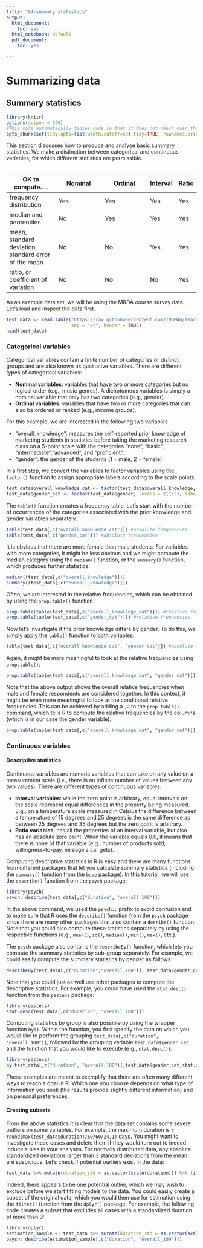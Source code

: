 ```yaml
---
title: "04-summary statistics"
output:
  html_document:
    toc: yes
  html_notebook: default
  pdf_document:
    toc: yes

---
```

# Summarizing data

## Summary statistics

```r
library(knitr)
options(scipen = 999)
#This code automatically tidies code so that it does not reach over the page
opts_chunk$set(tidy.opts=list(width.cutoff=50),tidy=TRUE, rownames.print = FALSE, rows.print = 10)
```

This section discusses how to produce and analyse basic summary statistics. We make a distinction between categorical and continuous variables, for which different statistics are permissible.
<br>
<br>

OK to compute....	 | Nominal	 | Ordinal	 | Interval	 | Ratio
------------- | ------------- | ------------- | --- | ---
frequency distribution  | Yes  | Yes  | Yes  | Yes
median and percentiles  | No  | Yes  | Yes  | Yes
mean, standard deviation, standard error of the mean | No  | No  | Yes  | Yes
ratio, or coefficient of variation  | No  | No  | No  | Yes

As an example data set, we will be using the MRDA course survey data. Let's load and inspect the data first.

```r
test_data <- read.table("https://raw.githubusercontent.com/IMSMWU/Teaching/master/MRDA2017/survey2017.dat", 
                        sep = "\t", header = TRUE)
head(test_data)
```

### Categorical variables

Categorical variables contain a finite number of categories or distinct groups and are also known as qualitative variables. There are different types of categorical variables:

* **Nominal variables**: variables that have two or more categories but no logical order (e.g., music genres). A dichotomous variables is simply a nominal variable that only has two categories (e.g., gender).
* **Ordinal variables**: variables that have two or more categories that can also be ordered or ranked (e.g., income groups).

For this example, we are interested in the following two variables

* "overall_knowledge": measures the self-reported prior knowledge of marketing students in statistics before taking the marketing research class on a 5-point scale with the categories "none", "basic", "intermediate","advanced", and "proficient".
* "gender": the gender of the students (1 = male, 2 = female)

In a first step, we convert the variables to factor variables using the ```factor()``` function to assign appropriate labels according to the scale points:

```r
test_data$overall_knowledge_cat <- factor(test_data$overall_knowledge, levels = c(1:5), labels = c("none", "basic", "intermediate","advanced","proficient"))
test_data$gender_cat <- factor(test_data$gender, levels = c(1:2), labels = c("male", "female"))
```

The ```table()``` function creates a frequency table. Let's start with the number of occurrences of the categories associated with the prior knowledge and gender variables separately:

```r
table(test_data[,c("overall_knowledge_cat")]) #absolute frequencies
table(test_data[,c("gender_cat")]) #absolute frequencies
```

It is obvious that there are more female than male students. For variables with more categories, it might be less obvious and we might compute the median category using the ```median()``` function, or the ```summary()``` function, which produces further statistics. 

```r
median((test_data[,c("overall_knowledge")]))
summary((test_data[,c("overall_knowledge")]))
```

Often, we are interested in the relative frequencies, which can be obtained by using the ```prop.table()``` function.

```r
prop.table(table(test_data[,c("overall_knowledge_cat")])) #relative frequencies
prop.table(table(test_data[,c("gender_cat")])) #relative frequencies
```

Now let's investigate if the prior knowledge differs by gender. To do this, we simply apply the ```table()``` function to both variables:

```r
table(test_data[,c("overall_knowledge_cat", "gender_cat")]) #absolute frequencies
```

Again, it might be more meaningful to look at the relative frequencies using ```prop.table()```:

```r
prop.table(table(test_data[,c("overall_knowledge_cat", "gender_cat")])) #relative frequencies
```

Note that the above output shows the overall relative frequencies when male and female respondents are considered together. In this context, it might be even more meaningful to look at the conditional relative frequencies. This can be achieved by adding a ```,2``` to the ```prop.table()``` command, which tells R to compute the relative frequencies by the columns (which is in our case the gender variable): 

```r
prop.table(table(test_data[,c("overall_knowledge_cat", "gender_cat")]), 2) #conditional relative frequencies
```

### Continuous variables

#### Descriptive statistics

Continuous variables are numeric variables that can take on any value on a measurement scale (i.e., there is an infinite number of values between any two values). There are different types of continuous variables:

* **Interval variables**: while the zero point is arbitrary, equal intervals on the scale represent equal differences in the property being measured. E.g., on a temperature scale measured in Celsius the difference between a temperature of 15 degrees and  25 degrees is the same difference as between 25 degrees and 35 degrees but the zero point is arbitrary. 
* **Ratio variables**: has all the properties of an interval variable, but also has an absolute zero point. When the variable equals 0.0, it means that there is none of that variable (e.g., number of products sold, willingness-to-pay, mileage a car gets). 

Computing descriptive statistics in R is easy and there are many functions from different packages that let you calculate summary statistics (including the ```summary()``` function from the ```base``` package). In this tutorial, we will use the ```describe()``` function from the ```psych``` package:

```r
library(psych)
psych::describe(test_data[,c("duration", "overall_100")])
```

In the above command, we used the ```psych::``` prefix to avoid confusion and to make sure that R uses the ```describe()``` function from the ```psych``` package since there are many other packages that also contain a ```desribe()``` function. Note that you could also compute these statistics separately by using the respective functions (e.g., ```mean()```, ```sd()```, ```median()```, ```min()```, ```max()```, etc.). 

The ```psych``` package also contains the ```describeBy()``` function, which lets you compute the summary statistics by sub-group separately. For example, we could easily compute the summary statistics by gender as follows: 

```r
describeBy(test_data[,c("duration","overall_100")], test_data$gender_cat)
```

Note that you could just as well use other packages to compute the descriptive statistics. For example, you could have used the ```stat.desc()``` function from the ```pastecs``` package:

```r
library(pastecs)
stat.desc(test_data[,c("duration", "overall_100")])
```

Computing statistics by group is also possible by using the wrapper function ```by()```. Within the function, you first specify the data on which you would like to perform the grouping ```test_data[,c("duration", "overall_100")]```, followed by the grouping variable ```test_data$gender_cat``` and the function that you would like to execute (e.g., ```stat.desc()```):

```r
library(pastecs)
by(test_data[,c("duration", "overall_100")],test_data$gender_cat,stat.desc)
```

These examples are meant to exemplify that there are often many different ways to reach a goal in R. Which one you choose depends on what type of information you seek (the results provide slightly different information) and on personal preferences.

#### Creating subsets

From the above statistics it is clear that the data set contains some severe outliers on some variables. For example, the maximum duration is `r round(max(test_data$duration)/60/60/24,1)` days. You might want to investigate these cases and delete them if they would turn out to indeed induce a bias in your analyses. For normally distributed data, any absolute standardized deviations larger than 3 standard deviations from the mean are suspicious. Let's check if potential ourliers exist in the data:

```r
test_data %>% mutate(duration_std = as.vector(scale(duration))) %>% filter(abs(duration_std) > 3)
```

Indeed, there appears to be one potential outlier, which we may wish to exclude before we start fitting models to the data. You could easily create a subset of the original data, which you would then use for estimation using the ```filter()``` function from the ```dplyr()``` package. For example, the following code creates a subset that excludes all cases with a standardized duration of more than 3: 

```r
library(dplyr)
estimation_sample <- test_data %>% mutate(duration_std = as.vector(scale(duration))) %>% filter(abs(duration_std) < 3)
psych::describe(estimation_sample[,c("duration", "overall_100")])
```

